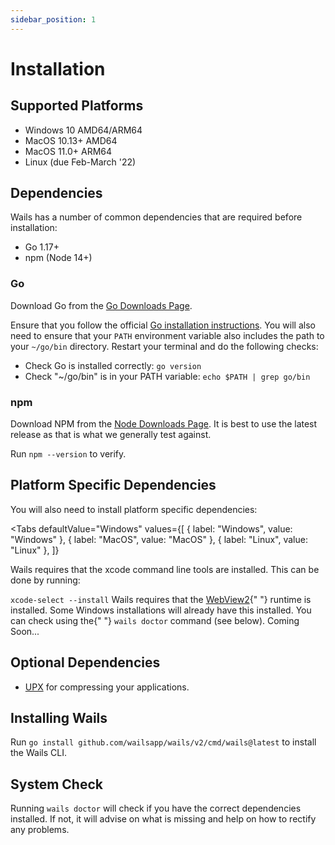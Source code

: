 ```yaml
---
sidebar_position: 1
---
```


# Installation

## Supported Platforms

- Windows 10 AMD64/ARM64
- MacOS 10.13+ AMD64
- MacOS 11.0+ ARM64
- Linux (due Feb-March '22)

## Dependencies

Wails has a number of common dependencies that are required before installation:

- Go 1.17+
- npm (Node 14+)

### Go

Download Go from the [Go Downloads Page](https://golang.org/dl/).

Ensure that you follow the official [Go installation instructions](https://golang.org/doc/install#install). You will also need to ensure that your `PATH` environment variable also includes the path to your `~/go/bin` directory. Restart your terminal and do the following checks:

- Check Go is installed correctly: `go version`
- Check "~/go/bin" is in your PATH variable: `echo $PATH | grep go/bin`

### npm

Download NPM from the [Node Downloads Page](https://nodejs.org/en/download/). It is best to use the latest release as that is what we generally test against.

Run `npm --version` to verify.

## Platform Specific Dependencies

You will also need to install platform specific dependencies:


<Tabs
  defaultValue="Windows"
  values={[
    { label: "Windows", value: "Windows" },
    { label: "MacOS", value: "MacOS" },
    { label: "Linux", value: "Linux" },
  ]}
>
  <TabItem value="MacOS">
  Wails requires that the xcode command line tools are installed. This can be done by running:<br/>

  <code>xcode-select --install</code>
  </TabItem>
  <TabItem value="Windows">
    Wails requires that the <a href="https://developer.microsoft.com/en-us/microsoft-edge/webview2/">WebView2</a>{" "}
    runtime is installed. Some Windows installations will already have this installed. You can check using the{" "}
    <code>wails doctor</code> command (see below).
  </TabItem>
  <TabItem value="Linux">Coming Soon...</TabItem>
</Tabs>

## Optional Dependencies

- [UPX](https://upx.github.io/) for compressing your applications.

## Installing Wails

Run `go install github.com/wailsapp/wails/v2/cmd/wails@latest` to install the Wails CLI.

## System Check

Running `wails doctor` will check if you have the correct dependencies installed. If not, it will advise on what is missing and help on how to rectify any problems.
